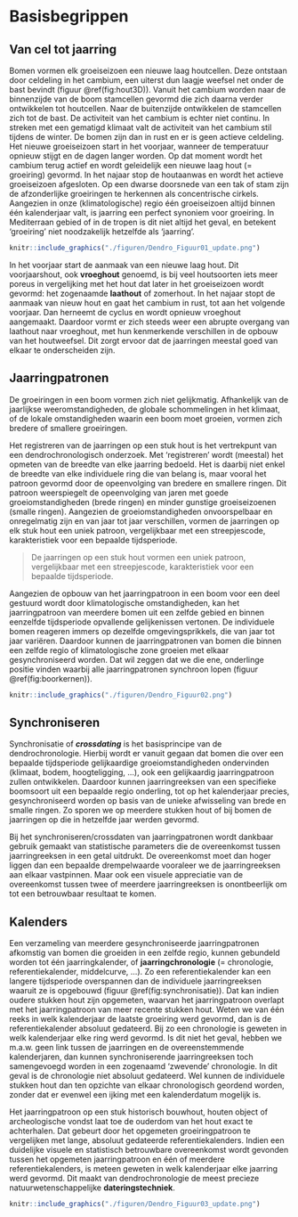 # Basisbegrippen {#basis}

## Van cel tot jaarring

Bomen vormen elk groeiseizoen een nieuwe laag houtcellen. Deze ontstaan door celdeling in het cambium, een uiterst dun laagje weefsel net onder de bast bevindt (figuur \@ref(fig:hout3D)). Vanuit het cambium worden naar de binnenzijde van de boom stamcellen gevormd die zich daarna verder ontwikkelen tot houtcellen. Naar de buitenzijde ontwikkelen de stamcellen zich tot de bast. De activiteit van het cambium is echter niet continu. In streken met een gematigd klimaat valt de activiteit van het cambium stil tijdens de winter. De bomen zijn dan in rust en er is geen actieve celdeling. Het nieuwe groeiseizoen start in het voorjaar, wanneer de temperatuur opnieuw stijgt en de dagen langer worden. Op dat moment wordt het cambium terug actief en wordt geleidelijk een nieuwe laag hout (= groeiring) gevormd. In het najaar stop de houtaanwas en wordt het actieve groeiseizoen afgesloten. Op een dwarse doorsnede van een tak of stam zijn de afzonderlijke groeiringen te herkennen als concentrische cirkels. Aangezien in onze (klimatologische) regio één groeiseizoen altijd binnen één kalenderjaar valt, is jaarring een perfect synoniem voor groeiring. In Mediterraan gebied of in de tropen is dit niet altijd het geval, en betekent 'groeiring' niet noodzakelijk hetzelfde als 'jaarring'.

```r

knitr::include_graphics("./figuren/Dendro_Figuur01_update.png")

```


In het voorjaar start de aanmaak van een nieuwe laag hout. Dit voorjaarshout, ook **vroeghout** genoemd, is bij veel houtsoorten iets meer poreus in vergelijking met het hout dat later in het groeiseizoen wordt gevormd: het zogenaamde **laathout** of zomerhout. In het najaar stopt de aanmaak van nieuw hout en gaat het cambium in rust, tot aan het volgende voorjaar. Dan herneemt de cyclus en wordt opnieuw vroeghout aangemaakt. Daardoor vormt er zich steeds weer een abrupte overgang van laathout naar vroeghout, met hun kenmerkende verschillen in de opbouw van het houtweefsel. Dit zorgt ervoor dat de jaarringen meestal goed van elkaar te onderscheiden zijn.

## Jaarringpatronen

De groeiringen in een boom vormen zich niet gelijkmatig. Afhankelijk van de jaarlijkse weeromstandigheden, de globale schommelingen in het klimaat, of de lokale omstandigheden waarin een boom moet groeien, vormen zich bredere of smallere groeiringen.

Het registreren van de jaarringen op een stuk hout is het vertrekpunt van een dendrochronologisch onderzoek. Met 'registreren' wordt (meestal) het opmeten van de breedte van elke jaarring bedoeld. Het is daarbij niet enkel de breedte van elke individuele ring die van belang is, maar vooral het patroon gevormd door de opeenvolging van bredere en smallere ringen. Dit patroon weerspiegelt de opeenvolging van jaren met goede groeiomstandigheden (brede ringen) en minder gunstige groeiseizoenen (smalle ringen). Aangezien de groeiomstandigheden onvoorspelbaar en onregelmatig zijn en van jaar tot jaar verschillen, vormen de jaarringen op elk stuk hout een uniek patroon, vergelijkbaar met een streepjescode, karakteristiek voor een bepaalde tijdsperiode.


>    
> De jaarringen op een stuk hout vormen een uniek patroon, vergelijkbaar met een streepjescode, karakteristiek voor een bepaalde tijdsperiode.
>    


Aangezien de opbouw van het jaarringpatroon in een boom voor een deel gestuurd wordt door klimatologische omstandigheden, kan het jaarringpatroon van meerdere bomen uit een zelfde gebied en binnen eenzelfde tijdsperiode opvallende gelijkenissen vertonen. De individuele bomen reageren immers op dezelfde omgevingsprikkels, die van jaar tot jaar variëren. Daardoor kunnen de jaarringpatronen van bomen die binnen een zelfde regio of klimatologische zone groeien met elkaar gesynchroniseerd worden. Dat wil zeggen dat we die ene, onderlinge positie vinden waarbij alle jaarringpatronen synchroon lopen (figuur \@ref(fig:boorkernen)). 


```r

knitr::include_graphics("./figuren/Dendro_Figuur02.png")

```


## Synchroniseren

Synchronisatie of ***crossdating*** is het basisprincipe van de dendrochronologie. Hierbij wordt er vanuit gegaan dat bomen die over een bepaalde tijdsperiode gelijkaardige groeiomstandigheden ondervinden (klimaat, bodem, hoogteligging, ...), ook een gelijkaardig jaarringpatroon zullen ontwikkelen. Daardoor kunnen jaarringreeksen van een specifieke boomsoort uit een bepaalde regio onderling, tot op het kalenderjaar precies, gesynchroniseerd worden op basis van de unieke afwisseling van brede en smalle ringen. Zo sporen we op meerdere stukken hout of bij bomen de jaarringen op die in hetzelfde jaar werden gevormd.

Bij het synchroniseren/crossdaten van jaarringpatronen wordt dankbaar gebruik gemaakt van statistische parameters die de overeenkomst tussen jaarringreeksen in een getal uitdrukt. De overeenkomst moet dan hoger liggen dan een bepaalde drempelwaarde vooraleer we de jaarringreeksen aan elkaar vastpinnen. Maar ook een visuele appreciatie van de overeenkomst tussen twee of meerdere jaarringreeksen is onontbeerlijk om tot een betrouwbaar resultaat te komen.


## Kalenders

Een verzameling van meerdere gesynchroniseerde jaarringpatronen afkomstig van bomen die groeiden in een zelfde regio, kunnen gebundeld worden tot één jaarringkalender, of **jaarringchronologie** (= chronologie, referentiekalender, middelcurve, ...). Zo een referentiekalender kan een langere tijdsperiode overspannen dan de individuele jaarringreeksen waaruit ze is opgebouwd (figuur \@ref(fig:synchronisatie)). Dat kan indien oudere stukken hout zijn opgemeten, waarvan het jaarringpatroon overlapt met het jaarringpatroon van meer recente stukken hout. Weten we van één reeks in welk kalenderjaar de laatste groeiring werd gevormd, dan is de referentiekalender absoluut gedateerd. Bij zo een chronologie is geweten in welk kalenderjaar elke ring werd gevormd. Is dit niet het geval, hebben we m.a.w. geen link tussen de jaarringen en de overeenstemmende kalenderjaren, dan kunnen synchroniserende jaarringreeksen toch samengevoegd worden in een zogenaamd 'zwevende' chronologie. In dit geval is de chronologie niet absoluut gedateerd. Wel kunnen de individuele stukken hout dan ten opzichte van elkaar chronologisch geordend worden, zonder dat er evenwel een ijking met een kalenderdatum mogelijk is.

Het jaarringpatroon op een stuk historisch bouwhout, houten object of archeologische vondst laat toe de ouderdom van het hout exact te achterhalen. Dat gebeurt door het opgemeten groeiringpatroon te vergelijken met lange, absoluut gedateerde referentiekalenders. Indien een duidelijke visuele en statistisch betrouwbare overeenkomst wordt gevonden tussen het opgemeten jaarringpatroon en één of meerdere referentiekalenders, is meteen geweten in welk kalenderjaar elke jaarring werd gevormd. Dit maakt van dendrochronologie de meest precieze natuurwetenschappelijke **dateringstechniek**.


```r

knitr::include_graphics("./figuren/Dendro_Figuur03_update.png")

```
